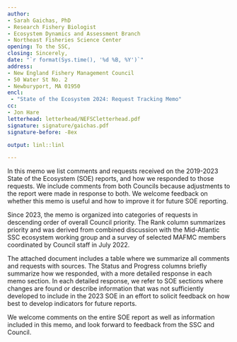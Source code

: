 ```yaml
---
author:
- Sarah Gaichas, PhD
- Research Fishery Biologist
- Ecosystem Dynamics and Assessment Branch
- Northeast Fisheries Science Center
opening: To the SSC,
closing: Sincerely,
date: "`r format(Sys.time(), '%d %B, %Y')`"
address:
- New England Fishery Management Council
- 50 Water St No. 2 
- Newburyport, MA 01950
encl:
 - "State of the Ecosystem 2024: Request Tracking Memo"
cc:
- Jon Hare
letterhead: letterhead/NEFSCletterhead.pdf
signature: signature/gaichas.pdf
signature-before: -8ex

output: linl::linl

---
```


In this memo we list comments and requests received on the 2019-2023 State of the Ecosystem (SOE) reports, and how we responded to those requests. We include comments from both Councils because adjustments to the report were made in response to both. We welcome feedback on whether this memo is useful and how to improve it for future SOE reporting.

Since 2023, the memo is organized into categories of requests in descending order of overall Council priority. The Rank column summarizes priority and was derived from combined discussion with the Mid-Atlantic SSC ecosystem working group and a survey of selected MAFMC members coordinated by Council staff in July 2022.

The attached document includes a table where we summarize all comments and requests with sources. The Status and Progress columns briefly summarize how we responded, with a more detailed response in each memo section. In each detailed response, we refer to SOE sections where changes are found or describe information that was not sufficiently developed to include in the 2023 SOE in an effort to solicit feedback on how best to develop indicators for future reports.

We welcome comments on the entire SOE report as well as information included in this memo, and look forward to feedback from the SSC and Council.

